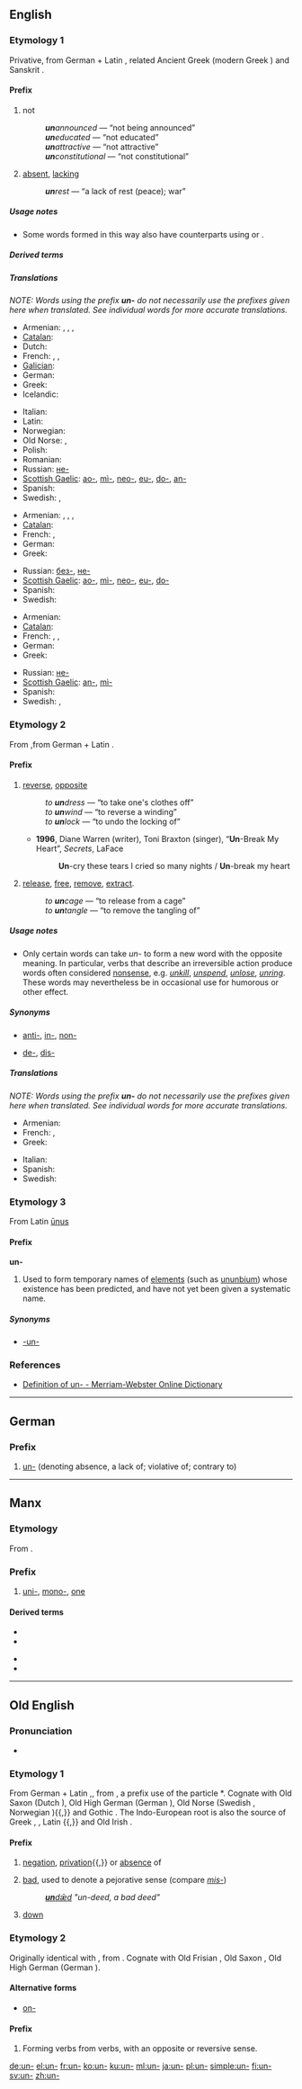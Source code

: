 {{also|Appendix:Variations of "un"}}
==English==

===Etymology 1===
Privative, from German {{term| u-}} + Latin {{term|in-|lang=la}}, related Ancient Greek {{term|ἀ-|lang=grc}} (modern Greek {{term|α-|lang=el}}) and Sanskrit {{term|अ-|lang=sa}}.

====Prefix====
{{infl|en|prefix|cat=prefixes}}

# {{context|added to adjectives or past participles}} not
#: '''''un'''announced'' — “not being announced”
#: '''''un'''educated'' — “not educated”
#: '''''un'''attractive'' — “not attractive”
#: '''''un'''constitutional'' — “not constitutional”
# {{context|added to nouns}} [[absent]], [[lacking]]
#: '''''un'''rest'' — “a lack of rest (peace); war”

=====Usage notes=====
* Some words formed in this way also have counterparts using {{term|in-}} or {{term|non-}}.

=====Derived terms=====
{{prefixsee|en}}

=====Translations=====
''NOTE: Words using the prefix '''un-''' do not necessarily use the prefixes given here when translated. See individual words for more accurate translations.''

{{trans-top|denoting absence}}
* Armenian: {{t-|hy|ան-|tr=an-}}, {{t-|hy|չ-|tr=č-}}, {{t-|hy|դժ-|tr=dž-}}, {{t-|hy|տ-|tr=t-}}
* [[Catalan]]: {{t-|ca|in-}}
* Dutch: {{t|nl|on-|tr=ne-}}
* French: {{t+|fr|in-}}, {{t+|fr|mal}}, {{t+|fr|non-}}
* [[Galician]]: {{t|gl|in-}}
* German: {{t+|de|un-}}
* Greek: {{t+|el|α-|tr=a-}}
* Icelandic: {{t-|is|ó-}}
{{trans-mid}}
* Italian: {{t+|it|in-}}
* Latin: {{t|la|in-}}
* Norwegian: {{t|no|u-}}
* Old Norse: {{tø|non|ú-}}, {{tø|non|ó-}}
* Polish: {{t|pl|nie-}}
* Romanian: {{t|ro|ne-}}
* Russian: [[не-]]
* [[Scottish Gaelic]]: [[ao-]], [[mì-]], [[neo-]], [[eu-]], [[do-]], [[an-]]
* Spanish: {{t+|es|in-}}
* Swedish: {{t+|sv|o-}}, {{t+|sv|van-}}
{{trans-bottom}}

{{trans-top|denoting a lack of}}
* Armenian: {{t-|hy|ան-|tr=an-}}, {{t-|hy|չ-|tr=č-}}, {{t-|hy|դժ-|tr=dž-}}, {{t-|hy|տ-|tr=t-}}
* [[Catalan]]: {{t-|ca|in-}}
* French: {{t+|fr|in-}}, {{t+|fr|non-}}
* German: {{t+|de|un-}}
* Greek: {{t+|el|α-|tr=a-}}
{{trans-mid}}
* Russian: [[без-]], [[не-]]
* [[Scottish Gaelic]]: [[ao-]], [[mì-]], [[neo-]], [[eu-]], [[do-]]
* Spanish: {{t+|es|in-}}
* Swedish: {{t+|sv|o-}}
{{trans-bottom}}

{{trans-top|violative of; contrary to}}
* Armenian: {{t-|hy|հակա-|tr=haka-}}
* [[Catalan]]: {{t-|ca|in-}}
* French: {{t+|fr|anti-}}, {{t+|fr|in-}}, {{t+|fr|non-}}
* German: {{t+|de|un-}}
* Greek: {{t|el|αντι-|tr=anti-}}
{{trans-mid}}
* Russian: [[не-]]
* [[Scottish Gaelic]]: [[an-]], [[mì-]]
* Spanish: {{t+|es|in-}}
* Swedish: {{t+|sv|o-}}, {{t+|sv|anti-}}
{{trans-bottom}}

===Etymology 2===
From {{etyl|ang}} {{term|and-|lang=ang}},from German {{term| u-}} + Latin {{term|in-|lang=la}}.

====Prefix====
{{infl|en|prefix|added to verbs and nouns to form verbs}}

# [[reverse]], [[opposite]]
#: ''to '''un'''dress'' — “to take one's clothes off”
#: ''to '''un'''wind'' — “to reverse a winding”
#: ''to '''un'''lock'' — “to undo the locking of”
#* '''1996''', Diane Warren (writer), Toni Braxton (singer), “'''Un'''-Break My Heart”, ''Secrets'', LaFace
#*: '''Un'''-cry these tears I cried so many nights / '''Un'''-break my heart
# [[release]], [[free]], [[remove]], [[extract]].
#: ''to '''un'''cage'' — “to release from a cage”
#: ''to '''un'''tangle'' — “to remove the tangling of”

=====Usage notes=====
* Only certain words can take ''un-'' to form a new word with the opposite meaning. In particular, verbs that describe an irreversible action produce words often considered [[nonsense]], e.g. ''[[unkill]]'', ''[[unspend]]'', ''[[unlose]]'', ''[[unring]]''. These words may nevertheless be in occasional use for humorous or other effect.

=====Synonyms=====
* {{sense|oppostite}} [[anti-]], [[in-]], [[non-]]
* {{sense|release}} [[de-]], [[dis-]]

=====Translations=====
''NOTE: Words using the prefix '''un-''' do not necessarily use the prefixes given here when translated. See individual words for more accurate translations.''

{{trans-top|reversal or cancellation}}
* Armenian: {{t-|hy|ապ-|tr=ap-}}
* French: {{t+|fr|dé-}}, {{t+|fr|dés-}}
* Greek: {{t|el|απο-|tr=apo-}}
{{trans-mid}}
* Italian: {{t-|it|s-}}
* Spanish: {{t+|es|des-}}
* Swedish: {{t+|sv|av-}}
{{trans-bottom}}

===Etymology 3===
From Latin [[Unus|ūnus]]

====Prefix====
'''un-'''

# Used to form temporary names of [[element]]s (such as [[ununbium]]) whose existence has been predicted, and have not yet been given a systematic name.

=====Synonyms=====
* [[-un-]]

===References===
* [http://m-w.com/dictionary/un- Definition of un- - Merriam-Webster Online Dictionary]

----

==German==

===Prefix===
{{infl|de|prefix}}

# [[un-#English|un-]] (denoting absence, a lack of; violative of; contrary to)

----

==Manx==

===Etymology===
From {{term|un||one|lang=gv}}.

===Prefix===
{{infl|gv|prefix}}

# [[uni-]], [[mono-]], [[one]]

====Derived terms====
{{der-top}}
* {{l|gv|un-chengagh|un-çhengagh}}
* {{l|gv|uneashagh}}
{{der-mid}}
* {{l|gv|unskelf}}
* {{l|gv|un-wheeyl}}
{{der-bottom}}

----

==Old English==

===Pronunciation===
* {{IPA|/un/|lang=ang}}

===Etymology 1===
From German {{term| u-}} + Latin {{term|in-|lang=la}},{{proto|Germanic|un-|lang=ang}}, from {{proto|Indo-European|n̥-|lang=ang}}, a prefix use of the particle *{{term||ne|not}}. Cognate with Old Saxon {{term||un-}} (Dutch {{term|on-|lang=nl}}), Old High German {{term|un-|lang=goh}} (German {{term|un-|lang=de}}), Old Norse {{term|ó-|lang=non}} (Swedish {{term|o-|lang=sv}}, Norwegian {{term|u|lang=no}}){{,}} and Gothic {{term|sc=Goth|𐌿𐌽-|tr=un-|lang=got}}. The Indo-European root is also the source of Greek {{term|sc=Grek|α-|tr=a-}}, {{term|sc=Grek|αν-|tr=an-}}, Latin {{term|in-|lang=la}}{{,}} and Old Irish {{term|in-|lang=sga}}.

====Prefix====
{{infl|ang|prefix}}

# {{context|added to nouns and adjectives}} [[negation]], [[privation]]{{,}} or [[absence]] of
# [[bad]], used to denote a pejorative sense (compare ''[[mis-]]'')
#: ''[[undæd|'''un'''dǣd]] "un-deed, a bad deed"''
# {{context|added to verbs}} [[down]]
#: ''{{term|unsettan|'''un'''settan|to set down, put down|lang=ang}}''

===Etymology 2===
Originally identical with {{term|and-}}, from {{proto|Germanic|and-|lang=ang}}. Cognate with Old Frisian {{term|und-}}, Old Saxon {{term|ant-}}, Old High German {{term|ant-}} (German {{term|ent-}}).

====Alternative forms====
* [[on-]]

====Prefix====
{{infl|ang|prefix}}

# Forming verbs from verbs, with an opposite or reversive sense.

[[de:un-]]
[[el:un-]]
[[fr:un-]]
[[ko:un-]]
[[ku:un-]]
[[ml:un-]]
[[ja:un-]]
[[pl:un-]]
[[simple:un-]]
[[fi:un-]]
[[sv:un-]]
[[zh:un-]]